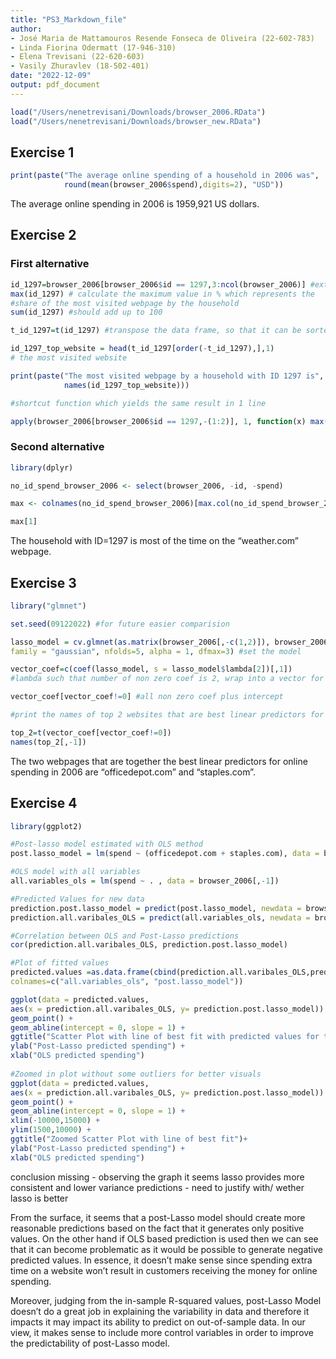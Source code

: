 ```yaml
---
title: "PS3_Markdown_file"
author: 
- José Maria de Mattamouros Resende Fonseca de Oliveira (22-602-783)
- Linda Fiorina Odermatt (17-946-310)
- Elena Trevisani (22-620-603) 
- Vasily Zhuravlev (18-502-401) 
date: "2022-12-09"
output: pdf_document
---
```


```r
load("/Users/nenetrevisani/Downloads/browser_2006.RData")
load("/Users/nenetrevisani/Downloads/browser_new.RData")
```

## Exercise 1

```r
print(paste("The average online spending of a household in 2006 was", 
            round(mean(browser_2006$spend),digits=2), "USD"))
```            

The average online spending in 2006 is 1959,921 US dollars.

## Exercise 2

### First alternative

```r
id_1297=browser_2006[browser_2006$id == 1297,3:ncol(browser_2006)] #extract row
max(id_1297) # calculate the maximum value in % which represents the
#share of the most visited webpage by the household
sum(id_1297) #should add up to 100

t_id_1297=t(id_1297) #transpose the data frame, so that it can be sorted

id_1297_top_website = head(t_id_1297[order(-t_id_1297),],1) 
# the most visited website

print(paste("The most visited webpage by a household with ID 1297 is",
            names(id_1297_top_website)))

#shortcut function which yields the same result in 1 line

apply(browser_2006[browser_2006$id == 1297,-(1:2)], 1, function(x) max(names(which(x == max(id_1297)))))
``` 

### Second alternative

```r
library(dplyr)
```

```r
no_id_spend_browser_2006 <- select(browser_2006, -id, -spend)

max <- colnames(no_id_spend_browser_2006)[max.col(no_id_spend_browser_2006,ties.method="first")]

max[1]
```

The household with ID=1297 is most of the time on the "weather.com" webpage.

## Exercise 3

```r
library("glmnet")
```

```r
set.seed(09122022) #for future easier comparision 

lasso_model = cv.glmnet(as.matrix(browser_2006[,-c(1,2)]), browser_2006$spend, 
family = "gaussian", nfolds=5, alpha = 1, dfmax=3) #set the model

vector_coef=c(coef(lasso_model, s = lasso_model$lambda[2])[,1]) 
#lambda such that number of non zero coef is 2, wrap into a vector for simplicity

vector_coef[vector_coef!=0] #all non zero coef plus intercept

#print the names of top 2 websites that are best linear predictors for online spending

top_2=t(vector_coef[vector_coef!=0]) 
names(top_2[,-1])
```

The two webpages that are together the best linear predictors for online
spending in 2006 are "officedepot.com" and "staples.com".

## Exercise 4

```r
library(ggplot2)
```

```r
#Post-lasso model estimated with OLS method
post.lasso_model = lm(spend ~ (officedepot.com + staples.com), data = browser_2006)

#OLS model with all variables
all.variables_ols = lm(spend ~ . , data = browser_2006[,-1]) 

#Predicted Values for new data
prediction.post.lasso_model = predict(post.lasso_model, newdata = browser_new)
prediction.all.varibales_OLS = predict(all.variables_ols, newdata = browser_new)

#Correlation between OLS and Post-Lasso predictions
cor(prediction.all.varibales_OLS, prediction.post.lasso_model) 

#Plot of fitted values 
predicted.values =as.data.frame(cbind(prediction.all.varibales_OLS,prediction.post.lasso_model),
colnames=c("all.variables_ols", "post.lasso_model")) 

ggplot(data = predicted.values, 
aes(x = prediction.all.varibales_OLS, y= prediction.post.lasso_model)) +
geom_point() + 
geom_abline(intercept = 0, slope = 1) +
ggtitle("Scatter Plot with line of best fit with predicted values for test data")+
ylab("Post-Lasso predicted spending") + 
xlab("OLS predicted spending")
      
#Zoomed in plot without some outliers for better visuals
ggplot(data = predicted.values, 
aes(x = prediction.all.varibales_OLS, y= prediction.post.lasso_model)) +
geom_point() + 
geom_abline(intercept = 0, slope = 1) +
xlim(-10000,15000) + 
ylim(1500,10000) +
ggtitle("Zoomed Scatter Plot with line of best fit")+
ylab("Post-Lasso predicted spending") + 
xlab("OLS predicted spending")
```

conclusion missing - observing the graph it seems lasso provides more consistent
and lower variance predictions - need to justify with/ wether lasso is better

From the surface, it seems that a post-Lasso model should create more reasonable
predictions based on the fact that it generates only positive values. On the other
hand if OLS based prediction is used then we can see that it can become problematic
as it would be possible to generate negative predicted values. In essence, it
doesn't make sense since spending extra time on a website won't result in customers
receiving the money for online spending.

Moreover, judging from the in-sample R-squared values, post-Lasso Model doesn't
do a great job in explaining the variability in data and therefore it impacts
it may impact its ability to predict on out-of-sample data. In our view,
it makes sense to include more control variables in order to improve the
predictability of post-Lasso model.



